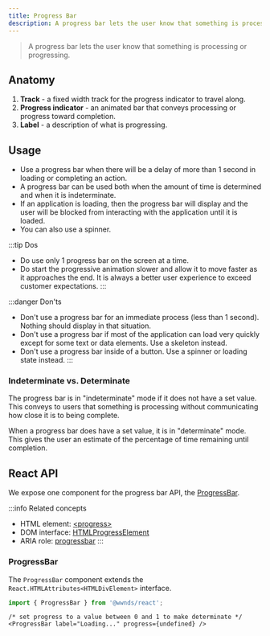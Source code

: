 ```yaml
---
title: Progress Bar
description: A progress bar lets the user know that something is processing or progressing.
---
```



> A progress bar lets the user know that something is processing or progressing.

## Anatomy

1. **Track** - a fixed width track for the progress indicator to travel along.
1. **Progress indicator** - an animated bar that conveys processing or progress toward completion.
1. **Label** - a description of what is progressing.

## Usage

* Use a progress bar when there will be a delay of more than 1 second in loading or completing an action.
* A progress bar can be used both when the amount of time is determined and when it is indeterminate.
* If an application is loading, then the progress bar will display and the user will be blocked from interacting with the application until it is loaded.
* You can also use a spinner.

:::tip Dos
- Do use only 1 progress bar on the screen at a time.
- Do start the progressive animation slower and allow it to move faster as it approaches the end. It is always a better user experience to exceed customer expectations.
:::

:::danger Don'ts
- Don't use a progress bar for an immediate process (less than 1 second). Nothing should display in that situation.
- Don't use a progress bar if most of the application can load very quickly except for some text or data elements. Use a skeleton instead.
- Don't use a progress bar inside of a button. Use a spinner or loading state instead.
:::

### Indeterminate vs. Determinate

The progress bar is in "indeterminate" mode if it does not have a set value.
This conveys to users that something is processing without communicating how close it is to being complete.

<div className="nds-example">
	<ProgressBar label="Loading..." />
</div>

When a progress bar does have a set value, it is in "determinate" mode.
This gives the user an estimate of the percentage of time remaining until completion.

<div className="nds-example">
	<ProgressBar label="Downloading..." progress={0.35} />
</div>

## React API

We expose one component for the progress bar API, the [ProgressBar](https://github.com/wwnorton/design-system/tree/main/packages/react/src/components/ProgressBar).

:::info Related concepts
- HTML element: [&lt;progress&gt;](https://developer.mozilla.org/en-US/docs/Web/HTML/Element/progress)
- DOM interface: [HTMLProgressElement](https://developer.mozilla.org/en-US/docs/Web/API/HTMLProgressElement)
- ARIA role: [progressbar](https://www.w3.org/TR/wai-aria/#progressbar)
:::

### ProgressBar

The `ProgressBar` component extends the `React.HTMLAttributes<HTMLDivElement>` interface.

```js
import { ProgressBar } from '@wwnds/react';
```

```tsx live
/* set progress to a value between 0 and 1 to make determinate */
<ProgressBar label="Loading..." progress={undefined} />
```

<PropsTable from={ProgressBar} />
